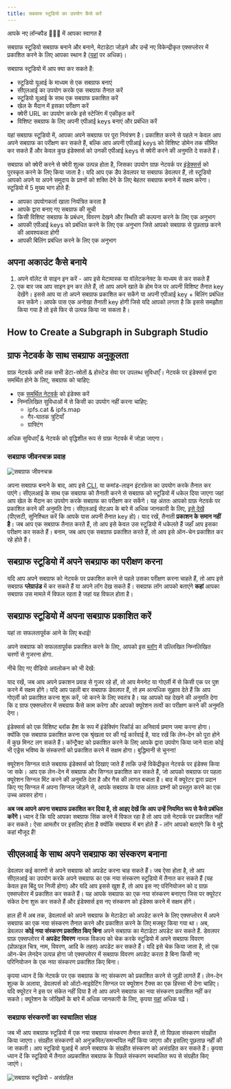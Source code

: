 ```yaml
---
title: सबग्राफ स्टूडियो का उपयोग कैसे करें
---
```


आपके नए लॉन्चपैड 👩🏽‍🚀 में आपका स्वागत है

सबग्राफ स्टूडियो सबग्राफ बनाने और बनाने, मेटाडेटा जोड़ने और उन्हें नए विकेन्द्रीकृत एक्सप्लोरर में प्रकाशित करने के लिए आपका स्थान है ([यहां](/network/explorer) पर अधिक)।

सबग्राफ स्टूडियो में आप क्या कर सकते हैं:

- स्टूडियो यूआई के माध्यम से एक सबग्राफ बनाएं
- सीएलआई का उपयोग करके एक सबग्राफ तैनात करें
- स्टूडियो यूआई के साथ एक सबग्राफ प्रकाशित करें
- खेल के मैदान में इसका परीक्षण करें
- क्वेरी URL का उपयोग करके इसे स्टेजिंग में एकीकृत करें
- विशिष्ट सबग्राफ के लिए अपनी एपीआई keys बनाएं और प्रबंधित करें

यहां सबग्राफ स्टूडियो में, आपका अपने सबग्राफ पर पूरा नियंत्रण है। प्रकाशित करने से पहले न केवल आप अपने सबग्राफ का परीक्षण कर सकते हैं, बल्कि आप अपनी एपीआई keys को विशिष्ट डोमेन तक सीमित कर सकते हैं और केवल कुछ इंडेक्सर्स को उनकी एपीआई keys से क्वेरी करने की अनुमति दे सकते हैं।

सबग्राफ को क्वेरी करने से क्वेरी शुल्क उत्पन्न होता है, जिसका उपयोग ग्राफ़ नेटवर्क पर [इंडेक्सर्स](/network/indexing) को पुरस्कृत करने के लिए किया जाता है। यदि आप एक डैप डेवलपर या सबग्राफ डेवलपर हैं, तो स्टूडियो आपको अपने या अपने समुदाय के प्रश्नों को शक्ति देने के लिए बेहतर सबग्राफ बनाने में सक्षम करेगा। स्टूडियो में 5 मुख्य भाग होते हैं:

- आपका उपयोगकर्ता खाता नियंत्रित करता है
- आपके द्वारा बनाए गए सबग्राफ की सूची
- किसी विशिष्ट सबग्राफ के प्रबंधन, विवरण देखने और स्थिति की कल्पना करने के लिए एक अनुभाग
- आपकी एपीआई keys को प्रबंधित करने के लिए एक अनुभाग जिसे आपको सबग्राफ से पूछताछ करने की आवश्यकता होगी
- आपकी बिलिंग प्रबंधित करने के लिए एक अनुभाग

## अपना अकाउंट कैसे बनाये

1. अपने वॉलेट से साइन इन करें - आप इसे मेटामास्क या वॉलेटकनेक्ट के माध्यम से कर सकते हैं
1. एक बार जब आप साइन इन कर लेते हैं, तो आप अपने खाते के होम पेज पर अपनी विशिष्ट तैनात key देखेंगे। इससे आप या तो अपने सबग्राफ प्रकाशित कर सकेंगे या अपनी एपीआई key + बिलिंग प्रबंधित कर सकेंगे। आपके पास एक अनोखा तैनाती key होगी जिसे यदि आपको लगता है कि इससे समझौता किया गया है तो इसे फिर से उत्पन्न किया जा सकता है।

## How to Create a Subgraph in Subgraph Studio

<VideoEmbed youtube="nGIFuC69bSA" />

## ग्राफ नेटवर्क के साथ सबग्राफ अनुकूलता

ग्राफ़ नेटवर्क अभी तक सभी डेटा-स्रोतों & होस्टेड सेवा पर उपलब्ध सुविधाएँ। नेटवर्क पर इंडेक्सर्स द्वारा समर्थित होने के लिए, सबग्राफ को चाहिए:

- एक [समर्थित नेटवर्क](/developing/supported-networks) को इंडेक्स करें
- निम्नलिखित सुविधाओं में से किसी का उपयोग नहीं करना चाहिए:
  - ipfs.cat & ipfs.map
  - गैर-घातक त्रुटियाँ
  - ग्राफ्टिंग

अधिक सुविधाएँ & नेटवर्क को वृद्धिशील रूप से ग्राफ़ नेटवर्क में जोड़ा जाएगा।

### सबग्राफ जीवनचक्र प्रवाह

![सबग्राफ जीवनचक्र](/img/subgraph-lifecycle.png)

अपना सबग्राफ बनाने के बाद, आप इसे [CLI](https://github.com/graphprotocol/graph-cli), या कमांड-लाइन इंटरफ़ेस का उपयोग करके तैनात कर पाएंगे। सीएलआई के साथ एक सबग्राफ को तैनाती करने से सबग्राफ को स्टूडियो में धकेल दिया जाएगा जहां आप खेल के मैदान का उपयोग करके सबग्राफ का परीक्षण कर सकेंगे। यह अंततः आपको ग्राफ़ नेटवर्क पर प्रकाशित करने की अनुमति देगा। सीएलआई सेटअप के बारे में अधिक जानकारी के लिए, [इसे देखें](/developing/defining-a-subgraph#install-the-graph-cli) (पीएसटी, सुनिश्चित करें कि आपके पास अपनी तैनात key हो)। याद रखें, तैनाती **प्रकाशन के समान नहीं है**। जब आप एक सबग्राफ तैनात करते हैं, तो आप इसे केवल उस स्टूडियो में धकेलते हैं जहाँ आप इसका परीक्षण कर सकते हैं। बनाम, जब आप एक सबग्राफ प्रकाशित करते हैं, तो आप इसे ऑन-चेन प्रकाशित कर रहे होते हैं।

## सबग्राफ स्टूडियो में अपने सबग्राफ का परीक्षण करना

यदि आप अपने सबग्राफ को नेटवर्क पर प्रकाशित करने से पहले उसका परीक्षण करना चाहते हैं, तो आप इसे सबग्राफ **प्लेग्राउंड** में कर सकते हैं या अपने लॉग देख सकते हैं। सबग्राफ लॉग आपको बताएंगे **कहां** आपका सबग्राफ उस मामले में विफल रहता है जहां यह विफल होता है।

## सबग्राफ स्टूडियो में अपना सबग्राफ प्रकाशित करें

यहां ता सफलतापूर्वक आने के लिए बधाई!

अपने सबग्राफ को सफलतापूर्वक प्रकाशित करने के लिए, आपको इस [ब्लॉग](https://thegraph.com/blog/build-with-subgraph-studio) में उल्लिखित निम्नलिखित चरणों से गुजरना होगा.

नीचे दिए गए वीडियो अवलोकन को भी देखें:

<VideoEmbed youtube="satdwdbvzAQ" />

याद रखें, जब आप अपने प्रकाशन प्रवाह से गुजर रहे हों, तो आप मेननेट या गोएर्ली में से किसी एक पर पुश करने में सक्षम होंगे। यदि आप पहली बार सबग्राफ डेवलपर हैं, तो हम अत्यधिक सुझाव देते हैं कि आप गोएर्ली को प्रकाशित करना शुरू करें, जो करने के लिए स्वतंत्र है। यह आपको यह देखने की अनुमति देगा कि द ग्राफ एक्सप्लोरर में सबग्राफ कैसे काम करेगा और आपको क्यूरेशन तत्वों का परीक्षण करने की अनुमति देगा।

इंडेक्सर्स को एक विशिष्ट ब्लॉक हैश के रूप में इंडेक्सिंग रिकॉर्ड का अनिवार्य प्रमाण जमा करना होगा। क्योंकि एक सबग्राफ प्रकाशित करना एक श्रृंखला पर की गई कार्रवाई है, याद रखें कि लेन-देन को पूरा होने में कुछ मिनट लग सकते हैं। कॉन्ट्रैक्ट को प्रकाशित करने के लिए आपके द्वारा उपयोग किया जाने वाला कोई भी एड्रेस भविष्य के संस्करणों को प्रकाशित करने में सक्षम होगा। बुद्धिमानी से चुनना!

क्यूरेशन सिग्नल वाले सबग्राफ इंडेक्सर्स को दिखाए जाते हैं ताकि उन्हें विकेंद्रीकृत नेटवर्क पर इंडेक्स किया जा सके। आप एक लेन-देन में सबग्राफ और सिग्नल प्रकाशित कर सकते हैं, जो आपको सबग्राफ पर पहला क्यूरेशन सिग्नल मिंट करने की अनुमति देता है और गैस की लागत बचाता है। बाद में क्यूरेटर द्वारा प्रदान किए गए सिग्नल में अपना सिग्नल जोड़ने से, आपके सबग्राफ के पास अंततः प्रश्नों को प्रस्तुत करने का एक उच्च अवसर होगा।

**अब जब आपने अपना सबग्राफ प्रकाशित कर दिया है, तो आइए देखें कि आप उन्हें नियमित रूप से कैसे प्रबंधित करेंगे।** ध्यान दें कि यदि आपका सबग्राफ सिंक करने में विफल रहा है तो आप उसे नेटवर्क पर प्रकाशित नहीं कर सकते। ऐसा आमतौर पर इसलिए होता है क्योंकि सबग्राफ में बग होते हैं - लॉग आपको बताएंगे कि वे मुद्दे कहां मौजूद हैं!

## सीएलआई के साथ अपने सबग्राफ का संस्करण बनाना

डेवलपर कई कारणों से अपने सबग्राफ को अपडेट करना चाह सकते हैं। जब ऐसा होता है, तो आप सीएलआई का उपयोग करके अपने सबग्राफ का एक नया संस्करण स्टूडियो में तैनात कर सकते हैं (यह केवल इस बिंदु पर निजी होगा) और यदि आप इससे खुश हैं, तो आप इस नए परिनियोजन को द ग्राफ़ एक्सप्लोरर में प्रकाशित कर सकते हैं। यह आपके सबग्राफ का एक नया संस्करण बनाएगा जिस पर क्यूरेटर संकेत देना शुरू कर सकते हैं और इंडेक्सर्स इस नए संस्करण को इंडेक्स करने में सक्षम होंगे।

हाल ही में अब तक, डेवलपर्स को अपने सबग्राफ के मेटाडेटा को अपडेट करने के लिए एक्सप्लोरर में अपने सबग्राफ का एक नया संस्करण तैनात करने और प्रकाशित करने के लिए मजबूर किया गया था। अब, डेवलपर **कोई नया संस्करण प्रकाशित किए बिना** अपने सबग्राफ का मेटाडेटा अपडेट कर सकते हैं. डेवलपर ग्राफ़ एक्सप्लोरर में **अपडेट विवरण** नामक विकल्प को चेक करके स्टूडियो में अपने सबग्राफ विवरण (प्रोफ़ाइल चित्र, नाम, विवरण, आदि के तहत) अपडेट कर सकते हैं। यदि इसे चेक किया जाता है, तो एक ऑन-चेन लेनदेन उत्पन्न होगा जो एक्सप्लोरर में सबग्राफ विवरण अपडेट करता है बिना किसी नए परिनियोजन के एक नया संस्करण प्रकाशित किए बिना।

कृपया ध्यान दें कि नेटवर्क पर एक सबग्राफ के नए संस्करण को प्रकाशित करने से जुड़ी लागतें हैं। लेन-देन शुल्क के अलावा, डेवलपर्स को ऑटो-माइग्रेटिंग सिग्नल पर क्यूरेशन टैक्स का एक हिस्सा भी देना चाहिए। यदि क्यूरेटर ने इस पर संकेत नहीं दिया है तो आप अपने सबग्राफ का नया संस्करण प्रकाशित नहीं कर सकते। क्यूरेशन के जोखिमों के बारे में अधिक जानकारी के लिए, कृपया [यहां](/network/curating) अधिक पढ़ें।

### सबग्राफ संस्करणों का स्वचालित संग्रह

जब भी आप सबग्राफ स्टूडियो में एक नया सबग्राफ संस्करण तैनात करते हैं, तो पिछला संस्करण संग्रहीत किया जाएगा। संग्रहीत संस्करणों को अनुक्रमित/समन्वयित नहीं किया जाएगा और इसलिए पूछताछ नहीं की जा सकती। आप स्टूडियो यूआई में अपने सबग्राफ के संग्रहीत संस्करण को असंग्रहित कर सकते हैं। कृपया ध्यान दें कि स्टूडियो में तैनात अप्रकाशित सबग्राफ के पिछले संस्करण स्वचालित रूप से संग्रहीत किए जाएंगे।

![सबग्राफ स्टूडियो - असंग्रहित](/img/Unarchive.png)
